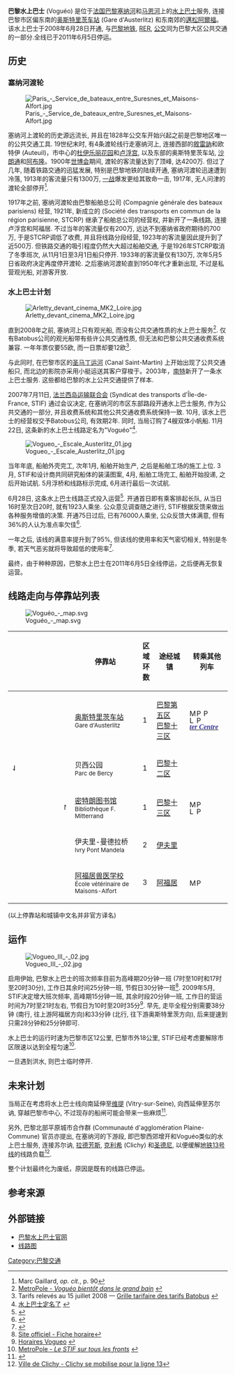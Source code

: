 {{noteTA
|G1=地名
|G2=Transport
|1=zh-cn:公交;zh-tw:公車;zh-hk:巴士;zh-sg:巴士;zh-my:巴士;zh-mo:巴士;
}}
{{Infobox Paris Network main content
|bgcolor=#65b6e3
|color=white
|Name=Voguéo
|Image=Vogueo III - 03.jpg
|Network=[[水上计程车|水上巴士]]
|YearOpened=2008
|停用年份=2011
|Operator=Batobus公司
|Conduit=人工驾驶
|RollingStock=Catamarans Yacht Concept
|Depot=沙朗东桥
|StationAmount=5
|Length=4.63
|AveInterstation=1543
|VilleNum=3
|Service=每日
|AnnPassengers=资料暂缺
}}

'''巴黎水上巴士''' (Voguéo) 是位于[[法国|法国]][[巴黎|巴黎]][[塞纳河|塞纳河]]和[[马恩河|马恩河]]上的[[水上计程车|水上巴士]]服务, 连接巴黎市区偏东南的[[巴黎奥斯特里茨车站|奥斯特里茨车站]] (Gare d'Austerlitz) 和东南郊的[[邁松阿爾福|邁松阿爾福]]。该水上巴士于2008年6月28日开通, 与[[巴黎地铁|巴黎地铁]], [[区域快铁|RER]], [[RATP公交路网|公交]]同为巴黎大区公共交通的一部分.全线已于2011年6月5日停运。

==历史==
===塞纳河渡轮===

[[File:Paris_-_Service_de_bateaux_entre_Suresnes_et_Maisons-Alfort.jpg|thumb]]

塞纳河上渡轮的历史源远流长, 并且在1828年公交车开始兴起之前是巴黎地区唯一的公共交通工具. 19世纪末时, 有4条渡轮线行走塞纳河上, 连接西部的[[敘雷訥|敘雷訥]]和欧特伊 (Auteuil)，市中心的[[杜伊勒里宫|杜伊乐丽花园]]和[[卢浮宫|卢浮宫]], 以及东部的奥斯特里茨车站, [[沙朗通勒蓬|沙朗通]]和[[塞纳河畔阿布隆|阿布隆]]。1900年[[1900年世界博览会|世博会]]期间, 渡轮的客流量达到了顶峰, 达4200万. 但过了几年, 随着铁路交通的迅猛发展, 特别是巴黎地铁的陆续开通, 塞纳河渡轮迅速遭到冷落, 1913年的客流量只有1300万, [[一战|一战]]爆发更给其致命一击, 1917年, 无人问津的渡轮全部停开<ref name="Madeleine 90">Marc Gaillard, ''op. cit.'', p. 90</ref>.

1917年之前, 塞纳河渡轮由巴黎船舶总公司 (Compagnie générale des bateaux parisiens) 经营, 1921年, 新成立的{{link-fr|巴黎公交公司|Société des transports en commun de la région parisienne}} (Société des transports en commun de la région parisienne, STCRP) 继承了船舶总公司的经营权, 并新开了一条线路, 连接卢浮宫和阿福居. 不过当年的客流量仅有200万, 远达不到塞纳省政府期待的700万, 于是STCRP调低了收费, 并且将线路分段经营, 1923年的客流量因此提升到了近500万. 但铁路交通的吸引程度仍然大大超过船舶交通, 于是1926年STCRP取消了冬季班次, 从11月1日至3月1日船只停开. 1933年的客流量仅有130万, 次年5月5日省政府决定再度停开渡轮. 之后塞纳河渡轮直到1950年代才重新出现, 不过是私营观光船, 对游客开放.

===水上巴士计划===

[[File:Arletty_devant_cinema_MK2_Loire.jpg|thumb]]

直到2008年之前, 塞纳河上只有观光船, 而没有公共交通性质的水上巴士服务<ref name="metropole954">[http://www.metro-pole.net/actu/article954.html MetroPole - ''Voguéo bientôt dans le grand bain''] {{webarchive|url=https://web.archive.org/web/20110720001039/http://www.metro-pole.net/actu/article954.html |date=2011-07-20 }}</ref>. 仅有Batobus公司的观光船带有些许公共交通性质, 但无法和巴黎公共交通收费系统兼容. 一年年票仅要55欧, 而一日票却要12欧<ref>Tarifs relevés au 15 juillet 2008 — [http://www.batobus.com/tarif2.htm Grille tarifaire des tarifs Batobus] {{webarchive|url=https://web.archive.org/web/20100621054750/http://www.batobus.com/tarif2.htm |date=2010-06-21 }}</ref>. 

与此同时, 在巴黎市区的[[圣马丁运河|圣马丁运河]] (Canal Saint-Martin) 上开始出现了公共交通船只, 而北边的{{link-fr|MK2|MK2}}影院亦采用小艇运送其客户穿梭于{{link-fr|拉维莱特港池|Bassin de la Villette}}。2003年，[[南特|南特]]新开了一条水上巴士服务. 这些都给巴黎的水上公共交通提供了样本.

2007年7月11日, [[法兰西岛运输联合会|法兰西岛运输联合会]] (Syndicat des transports d'Île-de-France, STIF) 通过会议决定, 在塞纳河的市区东部路段开通水上巴士服务, 作为公共交通的一部分, 并且收费系统和其他公共交通收费系统保持一致. 10月, 该水上巴士的经营权交予Batobus公司, 有效期2年. 同时, 当局订购了4艘双体小帆船. 11月22日, 这条新的水上巴士线路定名为"Voguéo"<ref>[http://www.stif.info/IMG/pdf/CP_Vogueo.pdf 水上巴士定名了] {{webarchive|url=https://web.archive.org/web/20111001145727/http://www.stif.info/IMG/pdf/CP_Vogueo.pdf |date=2011-10-01 }}</ref>.

[[File:Vogueo_-_Escale_Austerlitz_01.jpg|thumb]]

当年年底, 船舶外壳完工, 次年1月, 船舶开始生产, 之后是船舶工场的施工上位. 3月, STIF和设计商共同研究船体的装潢图案, 4月, 船舶工场完工, 船舶开始投递, 之后开始试航. 5月浮桥和线路标示完成, 6月进行最后一次试航.

6月28日, 这条水上巴士线路正式投入运营<ref>{{Cite web |url=http://www.20minutes.fr/article/232293/Paris-Le-lancement-de-Vogueo-retarde-d-un-mois.php |title=水上巴士今日开通 |accessdate=2010-08-06 |archive-date=2012-09-03 |archive-url=https://archive.is/20120903141251/http://www.20minutes.fr/article/232293/Paris-Le-lancement-de-Vogueo-retarde-d-un-mois.php |dead-url=yes }}</ref>. 开通首日即有乘客排起长队, 从当日16时至次日20时, 就有1923人乘坐. 公众意见调查随之进行, STIF根据反馈来做出各种服务增值的决策. 开通75日过后, 已有76000人乘坐, 公众反馈大体满意, 但有36%的人认为准点率欠佳<ref>{{cite web |url=http://www.stif.info/IMG/pdf/CP_Vogueo_1EUR.pdf |title=存档副本 |accessdate=2011-09-02 |deadurl=yes |archiveurl=https://web.archive.org/web/20110807154338/http://www.stif.info/IMG/pdf/CP_Vogueo_1EUR.pdf |archivedate=2011-08-07 }}</ref>.

一年之后, 该线的满意率提升到了95%, 但该线的使用率和天气密切相关, 特别是冬季, 若天气恶劣就将导致超低的使用率<ref>{{cite web |url=http://www.stif.info/IMG/pdf/Synthese_conseil_du_27_mai_2009.pdf |title=存档副本 |accessdate=2011-09-02 |deadurl=yes |archiveurl=https://web.archive.org/web/20111001144954/http://www.stif.info/IMG/pdf/Synthese_conseil_du_27_mai_2009.pdf |archivedate=2011-10-01 }}</ref>.

最终，由于种种原因，巴黎水上巴士在2011年6月5日全线停运，之后便再无恢复运营。

==线路走向与停靠站列表==

[[File:Voguéo_-_map.svg|thumb]]

{| cellspacing=0 cellpadding=2 border="0" style="border: 1px solid #999; background-color:#FFFFFF; text-align: center"
|- bgcolor="#CCCCCC"
! !! !! !! !! !! width=280px|停靠站 !! 区域环数 !! width=160px|途经城镇 !! width=160px|转乘其他列车
|- bgcolor="#efefef"
| bgcolor="#ffffff"|  || bgcolor="#65b6e3"|  || bgcolor="#65b6e3" |<font color="white">o</font> || bgcolor="#65b6e3"|  || bgcolor="#ffffff"| 
| [[巴黎奥斯特里茨车站|奥斯特里茨车站]]<br/><small>Gare d'Austerlitz</small>
| 1
| [[巴黎第五区|巴黎第五区]]<br/> [[巴黎十三区|巴黎十三区]]
| align=left | [[File:Metro-M.svg|16x16px]][[File:Paris_m_5_jms.svg|16x16px]][[File:Paris_m_10_jms.svg|16x16px]]<br />[[File:Logo_train_transilien.svg|16x16px]][[File:Paris_rer_C_jms.svg|16x16px]]<br />[[法国省际列车|<span style="font-family: cursive; color: #393791">'''''ter Centre'''''</span>]]
|-
| bgcolor="#ffffff"|<font color="black">⇃</font> || bgcolor="#65b6e3"|  || bgcolor="#ffffff" |  || bgcolor="#65b6e3"|<font color="white">o</font> || bgcolor="#ffffff"| 
| 贝西公园<br/><small>Parc de Bercy</small>
| 1
| [[巴黎十二区|巴黎十二区]]
| align=left |
|- bgcolor="#efefef"
| bgcolor="#ffffff"|  || bgcolor="#65b6e3"|<font color="white">o</font> || bgcolor="#ffffff" |  || bgcolor="#65b6e3"|  || bgcolor="#ffffff"|<font color="white">o</font>↾</font>
| [[弗朗索瓦·密特朗图书馆站_(巴黎地铁)|密特朗图书馆]]<br/><small>Bibliothèque F. Mitterrand</small>
| 1
| [[巴黎十三区|巴黎十三区]]
| align=left | [[File:Metro-M.svg|16x16px]][[File:Paris_m_14_jms.svg|16x16px]]<br />[[File:Logo_train_transilien.svg|16x16px]][[File:Paris_rer_C_jms.svg|16x16px]]
|-
| bgcolor="#ffffff"|  || bgcolor="#65b6e3"|  || bgcolor="#65b6e3" |<font color="white">o</font> || bgcolor="#65b6e3"|  || bgcolor="#ffffff"| 
| 伊夫里-曼德拉桥<br/><small>Ivry Pont Mandela</small>
| 2
| [[塞纳河畔伊夫里|伊夫里]]
| align=left |
|- bgcolor="#efefef"
| bgcolor="#ffffff"|  || bgcolor="#ffffff"|  || bgcolor="#65b6e3" |<font color="white">o</font> || bgcolor="#ffffff"|  || bgcolor="#ffffff"| 
| [[邁松阿爾福獸醫學校站|阿福居兽医学校]]<br/><small>École vétérinaire de Maisons-Alfort</small>
| 3
| [[邁松阿爾福|阿福居]]
| align=left | [[File:Metro-M.svg|16x16px]][[File:Paris_m_8_jms.svg|16x16px]]
|}
(以上停靠站和城镇中文名并非官方译名)

==运作==

[[File:Vogueo_III_-_02.jpg|thumb]]

启用伊始, 巴黎水上巴士的班次频率目前为高峰期20分钟一班 (7时至10时和17时至20时30分), 工作日其余时间25分钟一班, 节假日30分钟一班<ref>[http://213.41.40.47:7001/vogueo/tarifs_et_horaires/telecharger/grille_horaire.pdf Site officiel - Fiche horaire]{{dead link|date=2017年12月 |bot=InternetArchiveBot |fix-attempted=yes }}</ref>. 2009年5月, STIF决定增大班次频率, 高峰期15分钟一班, 其余时段20分钟一班, 工作日的营运时间为7时至21时左右, 节假日为10时至20时35分<ref>[http://www.vogueo.fr/vogueo/tarifs_et_horaires/telecharger/grille_horaire.pdf Horaires Vogueo] {{webarchive|url=https://web.archive.org/web/20110812125701/http://www.vogueo.fr/vogueo/tarifs_et_horaires/telecharger/grille_horaire.pdf |date=2011-08-12 }}</ref>. 早先, 走毕全程分别需要38分钟 (南行, 往上游阿福居方向)和33分钟 (北行, 往下游奥斯特里茨方向), 后来提速到只需28分钟和25分钟即可.

水上巴士的运行时速为巴黎市区12公里, 巴黎市外18公里, STIF已经考虑要解除市区限速以达到全程匀速<ref name=metropole-2007-09-11>[http://www.metro-pole.net/actu/article847.html MetroPole - ''Le STIF sur tous les fronts''] {{webarchive|url=https://web.archive.org/web/20131103063508/http://www.metro-pole.net/actu/article847.html |date=2013-11-03 }}</ref>.

一旦遇到洪水, 则巴士临时停开.

==未来计划==

{{future public transportation|法国}}

当局正在考虑将水上巴士线向南延伸至[[塞纳河畔维提|维提]] (Vitry-sur-Seine), 向西延伸至苏尔讷, 穿越巴黎市中心, 不过现存的船闸可能会带来一些麻烦<ref name="Voguéo aujourd'hui">{{Cite web |url=http://www.leparisien.fr/home/info/vivremieux/articles/LA-NAVETTE-FLUVIALE-VOGUEO-LANCEE-AUJOURD-HUI_298593624 |title=Le Parisien, ''La navette fluviale Voguéo lancée aujourd'hui'', article du 28 juin 2008 |access-date=2010-08-06 |archive-date=2008-07-05 |archive-url=https://web.archive.org/web/20080705122953/http://www.leparisien.fr/home/info/vivremieux/articles/LA-NAVETTE-FLUVIALE-VOGUEO-LANCEE-AUJOURD-HUI_298593624 |dead-url=no }}</ref>. 

另外, 巴黎北部平原城市合作群 (Communauté d'agglomération Plaine-Commune) 官员亦提出, 在塞纳河的下游段, 即巴黎西郊增开和Voguéo类似的水上巴士服务, 连接苏尔讷, [[拉德芳斯|拉德芳斯]], [[克利希_(上塞纳省)|克利希]] (Clichy) 和[[圣但尼_(塞纳-圣但尼省)|圣德尼]], 以便缓解[[巴黎地铁13号线|地铁13号线]]的线路负载<ref>[http://www.ville-clichy.fr/images/upload/portfolio_img/ligne13_08.pdf Ville de Clichy - Clichy se mobilise pour la ligne 13]{{dead link|date=2017年12月 |bot=InternetArchiveBot |fix-attempted=yes }}</ref>.

整个计划最终化为废纸，原因是既有的线路已停运。

==参考来源==

{{reflist|3}}

==外部链接==
* [https://web.archive.org/web/20110903025114/http://www.vogueo.fr/ 巴黎水上巴士官网]
* [https://web.archive.org/web/20100821155044/http://www.vogueo.fr/vogueo/plan_de_la_ligne/telecharger/index.pdf 线路图]

{{Infobox Paris Network generic}}

[[Category:巴黎交通|Category:巴黎交通]]